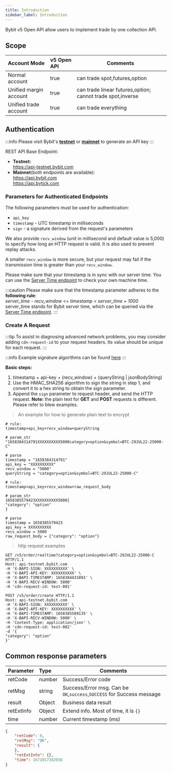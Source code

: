 ```yaml
---
title: Introduction
sidebar_label: Introduction
---
```

Bybit v5 Open API allow users to implement trade by one collection API.

## Scope
| Account Mode | v5 Open API | Comments|
|:----- |:-------|------ |
|Normal account |true |can trade spot,futures,option |
|Unified margin account |true |can trade linear futures,option; cannot trade spot,inverse|
|Unified trade account |true |can trade everything|

## Authentication
:::info
Please visit Bybit's <a href="https://testnet.bybit.com/app/user/api-management"> <b>testnet</b></a> or <a href="https://www.bybit.com/app/user/api-management"> <b>mainnet</b></a> to generate an API key
:::

REST API Base Endpoint:
- **Testnet:**<br/>
https://api-testnet.bybit.com
- **Mainnet**(both endpoints are available):<br/>
https://api.bybit.com<br/>
https://api.bytick.com

### Parameters for Authenticated Endpoints
The following parameters must be used for authentication:

* `api_key`
* `timestamp` - UTC timestamp in milliseconds
* `sign` - a signature derived from the request's parameters<br/>

We also provide `recv_window` (unit in millisecond and default value is 5,000) to specify how long an HTTP request is valid. It is also used to prevent replay attacks.

A smaller `recv_window` is more secure, but your request may fail if the transmission time is greater than your `recv_window`.

Please make sure that your timestamp is in sync with our server time. You can use the [Server Time endpoint](../v3/spot/rest-public/server-time#) to check your own machine time.

:::caution
Please make sure that the timestamp parameter adheres to the **following rule**:<br/>
_server_time - recv_window <= timestamp < server_time + 1000_<br/>
server_time stands for Bybit server time, which can be queried via the [Server Time endpoint](../v3/spot/rest-public/server-time#).
:::

### Create A Request

:::tip
To assist in diagnosing advanced network problems, you may consider adding `cdn-request-id` to your request headers. Its value should be unique for each request.
:::

:::info
Example signature algorithms can be found <a href="https://github.com/bybit-exchange/api-usage-examples">here</a>
:::

**Basic steps:**
1. timestamp + api-key + (recv_window) + (queryString | jsonBodyString)<br/>
2. Use the HMAC_SHA256 algorithm to sign the string in step 1, and convert it to a hex string to obtain the sign parameter.<br/>
3. Append the `sign` parameter to request header, and send the HTTP request.
**Note:** the plain text for **GET** and **POST** requests is different. Please refer to blew examples.

> An example for how to generate plain text to encrypt

<Tabs>
<TabItem value="GET" label="GET">

```shell
# rule:
timestamp+api_key+recv_window+queryString

# param_str
"1658384314791XXXXXXXXXX5000category=option&symbol=BTC-29JUL22-25000-C"

# parse
timestamp = "1658384314791"
api_key = "XXXXXXXXXX"
recv_window = "5000"
queryString = "category=option&symbol=BTC-29JUL22-25000-C"
```

</TabItem>

<TabItem value="POST" label="POST">

```shell
# rule:
timestamp+api_key+recv_window+raw_request_body

# param_str
1658385579423XXXXXXXXXX5000{
"category": "option"
}

# parse
timestamp = 1658385579423
api_key = XXXXXXXXXX
recv_window = 5000
raw_request_body = {"category": "option"}
```

</TabItem>
</Tabs>

> http request examples

<Tabs>
<TabItem value="http-get" label="http-get">

```http
GET /v5/order/realtime?category=option&symbol=BTC-29JUL22-25000-C HTTP/1.1
Host: api-testnet.bybit.com
-H 'X-BAPI-SIGN: XXXXXXXXXX' \
-H 'X-BAPI-API-KEY: XXXXXXXXXX' \
-H 'X-BAPI-TIMESTAMP: 1658384431891' \
-H 'X-BAPI-RECV-WINDOW: 5000'
-H 'cdn-request-id: test-001'
```

</TabItem>

<TabItem value="http-post" label="http-post">

```http
POST /v5/order/create HTTP/1.1
Host: api-testnet.bybit.com
-H 'X-BAPI-SIGN: XXXXXXXXXX' \
-H 'X-BAPI-API-KEY: XXXXXXXXXX' \
-H 'X-BAPI-TIMESTAMP: 1658385589135' \
-H 'X-BAPI-RECV-WINDOW: 5000' \
-H 'Content-Type: application/json' \
-H 'cdn-request-id: test-002'
-d '{
"category": "option"
}'
```

</TabItem>
</Tabs>

## Common response parameters
| Parameter | Type | Comments|
|:----- |:-----|----- |
|retCode |number |Success/Error code |
|retMsg |string |Success/Error msg. Can be `OK`,`success`,`SUCCESS` for Success message|
|result |Object |Business data result|
|retExtInfo |Object |Extend info. Most of time, it is `{}`|
|time |number |Current timestamp (ms)|

```json
{
    "retCode": 0,
    "retMsg": "OK",
    "result": {
    },
    "retExtInfo": {},
    "time": 1671017382656
}
```